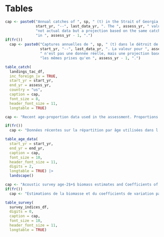 \newpage

\rfoot{Tables}

# Tables {#sec:tables}

```r
cap <- paste0("Annual catches of ", sp, " (t) in the Strait of Georgia, ",
              start_yr, "--", last_data_yr, ". The ", assess_yr, " value is ",
              "not actual data but a projection based on the same catch as ",
              "in ", assess_yr - 1, ".")
if(fr())
  cap <- paste0("Captures annuelles de ", sp, " (t) dans le détroit de Georgia, ",
                start_yr, "--", last_data_yr, ". La valeur pour ", assess_yr,
                " n'est pas une donnée réelle, mais une projection basée sur ",
                "les mêmes prises qu'en ", assess_yr - 1, ".")

table_catch(
  landings_tac_df,
  inc_foreign_jv = TRUE,
  start_yr = start_yr,
  end_yr = assess_yr,
  country = "us",
  caption = cap,
  font_size = 8,
  header_font_size = 11,
  longtable = TRUE)
```

```r

cap <- "Recent age-proportion data used in the assessment. Proportions are calculated from numbers of individuals in each age group. Age 15$+$ is an accumulator group."

if(fr())
  cap <- "Données récentes sur la répartition par âge utilisées dans l'évaluation. Les proportions sont calculées à partir du nombre d'individus dans chaque groupe d'âge. Le groupe des 15 ans et plus est un groupe cumulatif."

table_age_data(
  start_yr = start_yr,
  end_yr = end_yr,
  caption = cap,
  font_size = 10,
  header_font_size = 11,
  digits = 2,
  longtable = TRUE) |>
  landscape()
```

```r

cap <- "Acoustic survey age-2$+$ biomass estimates and Coefficients of Variation by year."
if(fr())
  cap <- "Estimations de la biomasse et du coefficients de variation par année issues de l'étude acoustique age-2$+$."

table_survey(
  survey_indices_df,
  digits = 0,
  caption = cap,
  font_size = 10,
  header_font_size = 11,
  longtable = TRUE)
```

<!-- ```{r main-parameters-estimated-summary-tab, results = "asis", echo = FALSE} -->

<!-- cap <- "Summary of estimated model parameters and priors in the base model. The beta prior is parameterized with a mean and standard deviation (SD). The lognormal prior is parameterized with the median and SD in log space." -->

<!-- if(fr()) -->
<!--   cap <- "Résumé des paramètres estimés du modèle et des a priori dans le modèle de base. L'a priori bêta est paramétré avec une moyenne et un écart type (ET). L'a priori lognormal est paramétré avec la médiane et l'ET dans l'espace logarithmique." -->

<!-- table_param_est_bounds( -->
<!--   base_model, -->
<!--   start_rec_dev_yr = recruit_dev_start_yr, -->
<!--   end_rec_dev_yr = main_recdev_end, -->
<!--   section_sep_lines = TRUE, -->
<!--   digits = 2, -->
<!--   caption = cap, -->
<!--   font_size = 9, -->
<!--   header_font_size = 9, -->
<!--   longtable = TRUE) -->
<!-- ``` -->

<!-- ```{r main-est-numbers-at-age-tab, results = "asis", echo = FALSE} -->

<!-- cap <- "Estimated numbers-at-age at the beginning of the year from the base model (posterior medians; millions)." -->
<!-- if(fr()) -->
<!--   cap <- "Estimation du nombre de personnes par âge au début de l'année à partir du modèle de base (médianes postérieures ; en millions)." -->

<!-- table_at_age( -->
<!--   base_model, -->
<!--   type = "naa", -->
<!--   end_yr = end_yr, -->
<!--   caption = cap, -->
<!--   font_size = 9, -->
<!--   header_font_size = 10, -->
<!--   longtable = TRUE) |> -->
<!--   landscape() -->
<!-- ``` -->

<!-- ```{r main-est-biomass-at-age-tab, results = "asis", echo = FALSE} -->

<!-- cap <- "Estimated total biomass-at-age at the beginning of the year from the base model (posterior medians; kilotonnes)." -->
<!-- if(fr()) -->
<!--   cap <- "Estimation de la biomasse totale par âge au début de l'année à partir du modèle de base (médianes postérieures ; kilotonnes)." -->

<!-- table_at_age( -->
<!--   base_model, -->
<!--   type = "baa", -->
<!--   end_yr = end_yr, -->
<!--   caption = cap, -->
<!--   font_size = 9, -->
<!--   header_font_size = 10, -->
<!--   longtable = TRUE) |> -->
<!--   landscape() -->
<!-- ``` -->

<!-- ```{r main-est-exp-rate-at-age-tab, results = "asis", echo = FALSE} -->

<!-- cap <- "Estimated exploitation-fraction-at-age (catch-at-age divided by biomass-at-age at the beginning of the year) presented as a percentage for each year from the base model (posterior medians; percentage of age class removed by fishing)." -->
<!-- if(fr()) -->
<!--   cap <- "Fraction d'exploitation estimée par âge (captures par âge divisées par la biomasse par âge au début de l'année) présentée sous forme de pourcentage pour chaque année à partir du modèle de base (médianes postérieures ; pourcentage de la classe d'âge éliminée par la pêche)." -->

<!-- table_at_age( -->
<!--   base_model, -->
<!--   type = "eraa", -->
<!--   end_yr = end_yr - 1, -->
<!--   digits = 2, -->
<!--   caption = cap, -->
<!--   font_size = 8, -->
<!--   header_font_size = 10, -->
<!--   longtable = TRUE) |> -->
<!--   landscape() -->
<!-- ``` -->

<!-- ```{r main-est-catch-at-age-tab, results = "asis", echo = FALSE} -->

<!-- cap <- "Estimated catch-at-age in numbers for each year from the base model (posterior medians; thousands)." -->
<!-- if(fr()) -->
<!--   cap <- "Estimation du nombre de prises par âge pour chaque année à partir du modèle de base (médianes postérieures ; en milliers)." -->

<!-- table_at_age( -->
<!--   base_model, -->
<!--   type = "caan", -->
<!--   end_yr = end_yr - 1, -->
<!--   caption = cap, -->
<!--   font_size = 6, -->
<!--   header_font_size = 10, -->
<!--   longtable = TRUE) |> -->
<!--   landscape() -->
<!-- ``` -->

<!-- ```{r main-est-catch-at-age-biomass-tab, results = "asis", echo = FALSE} -->

<!-- cap <- "Estimated catch-at-age in total biomass for each year from the base model (posterior medians; tonnes)." -->
<!-- if(fr()) -->
<!--   cap <- "Estimation des captures par âge en biomasse totale pour chaque année à partir du modèle de base (médianes postérieures ; tonnes)." -->

<!-- table_at_age( -->
<!--   base_model, -->
<!--   type = "caab", -->
<!--   end_yr = end_yr - 1, -->
<!--   caption = cap, -->
<!--   font_size = 6, -->
<!--   header_font_size = 10, -->
<!--   longtable = TRUE) |> -->
<!--   landscape() -->
<!-- ``` -->

<!-- ```{r main-cohort-effects-tab, results = "asis", echo = FALSE} -->
<!-- table_cohort( -->
<!--   base_model, -->
<!--   cohorts = high_recruit_yrs, -->
<!--   cohort_bold = TRUE, -->
<!--   cohort_italics = TRUE, -->
<!--   cohort_underline = TRUE, -->
<!--   cohort_line_above = TRUE, -->
<!--   cohort_line_below = FALSE, -->
<!--   reverse_cohorts = TRUE, -->
<!--   caption = paste0( -->
<!--     "Calculations showing changes in biomass at each age due to natural ", -->
<!--     "mortality and fishing for recent strong cohorts. Start Biomass is the ", -->
<!--     "biomass at the beginning of the year, Catch Weight is the catch for ", -->
<!--     "the cohort for the year, Natural Mortality is the biomass attributed ", -->
<!--     "to natural mortality, and Surviving Biomass is what survives to the ", -->
<!--     "end of the year. Surviving Biomass does not equal the Start Biomass ", -->
<!--     "in the following year because the empirical weights-at-age change ", -->
<!--     "between years. Estimated quantities are posterior medians."), -->
<!--   font_size = 9, -->
<!--   header_font_size = 9, -->
<!--   longtable = TRUE) -->
<!-- ``` -->
